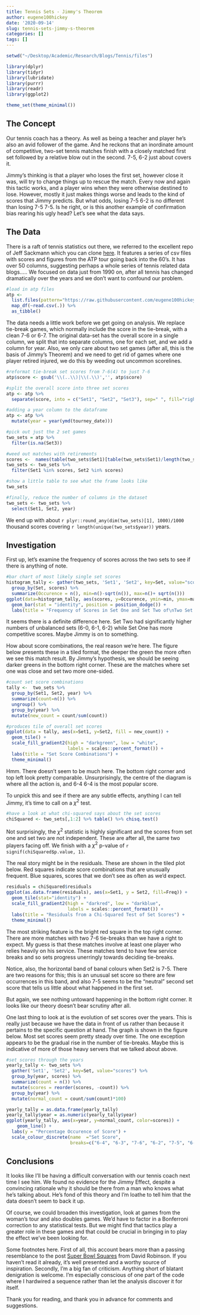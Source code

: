 ```yaml
---
title: Tennis Sets - Jimmy's Theorem
author: eugene100hickey
date: '2020-09-14'
slug: tennis-sets-jimmy-s-theorem
categories: []
tags: []
---
```



```r
setwd("~/Desktop/Academic/Research/Blogs/Tennis/files")

library(dplyr)
library(tidyr)
library(lubridate)
library(purrr)
library(readr)
library(ggplot2)

theme_set(theme_minimal())
```

## The Concept

Our tennis coach has a theory. As well as being a teacher and player he's also an avid follower of the game. And he reckons that an inordinate amount of competitive, two-set tennis matches finish with a closely matched first set followed by a relative blow out in the second. 7-5, 6-2 just about covers it.

Jimmy's thinking is that a player who loses the first set, however close it was, will try to change things up to rescue the match. Every now and again this tactic works, and a player wins when they were otherwise destined to lose. However, mostly it just makes things worse and leads to the kind of scores that Jimmy predicts. But what odds, losing 7-5 6-2 is no different than losing 7-5 7-5. 
Is he right, or is this another example of confirmation bias rearing his ugly head? Let's see what the data says.

## The Data
There is a raft of tennis statistics out there, we referred to the excellent repo of Jeff Sackmann which you can clone [here](https://github.com/JeffSackmann/tennis_atp). It features a series of csv files with scores and figures from the ATP tour going back into the 60's. It has over 50 columns, suggesting perhaps a whole series of tennis related data blogs.....
We focused on data just from 1990 on, after all tennis has changed dramatically over the years and we don't want to confound our problem.

```r
#load in atp files
atp <-
  list.files(pattern="https://raw.githubusercontent.com/eugene100hickey/crazy_quasar/master/content/post/data/*.csv") %>% 
  map_df(~read.csv(.)) %>% 
  as_tibble()
```

The data needs a little work before we get going on analysis. We replace tie-break games, which normally include the score in the tie-break, with a clean 7-6 or 6-7. The original data-set has the overall score in a single column, we split that into separate columns, one for each set, and we add a column for year. Also, we only care about two set games (after all, this is the basis of Jimmy's Theorem) and we need to get rid of games where one player retired injured, we do this by weeding out uncommon scorelines.

```r
#reformat tie-break set scores from 7-6(4) to just 7-6
atp$score <- gsub('\\(..\\)|\\(.\\)','', atp$score)

#split the overall score into three set scores
atp <- atp %>% 
  separate(score, into = c("Set1", "Set2", "Set3"), sep=" ", fill="right")

#adding a year column to the dataframe
atp <- atp %>%
  mutate(year = year(ymd(tourney_date)))

#pick out just the 2 set games
two_sets = atp %>% 
  filter(is.na(Set3)) 

#weed out matches with retirements
scores <-  names(table(two_sets$Set1)[table(two_sets$Set1)/length(two_sets$Set1)>0.005])
two_sets <- two_sets %>% 
  filter(Set1 %in% scores, Set2 %in% scores)

#show a little table to see what the frame looks like
two_sets

#finally, reduce the number of columns in the dataset
two_sets <- two_sets %>% 
  select(Set1, Set2, year)
```


We end up with about `r plyr::round_any(dim(two_sets)[1], 1000)/1000` thousand scores covering `r length(unique(two_sets$year))` years.


## Investigation

First up, let's examine the frequency of scores across the two sets to see if there is anything of note. 

```r
#bar chart of most likely single set scores
histogram_tally <- gather(two_sets, 'Set1', 'Set2', key=Set, value="scores") %>%
  group_by(Set, scores) %>%
  summarize(Occurence = n(), min=n()-sqrt(n()), max=n()+ sqrt(n()))
ggplot(data=histogram_tally, aes(scores, y=Occurence, ymin=min, ymax=max, fill = Set)) +
  geom_bar(stat = "identity", position = position_dodge()) +
  labs(title = "Frequency of Scores in Set One and Set Two of\nTwo Set Tennis Matches on the ATP Tour since 1990")
```

It seems there is a definite difference here. Set Two had significantly higher numbers of unbalanced sets (6-0, 6-1, 6-2) while Set One has more competitive scores. Maybe Jimmy is on to something.

How about score combinations, the real reason we're here. The figure below presents these in a tiled format, the deeper the green the more often we see this match result. By Jimmy's hypothesis, we should be seeing darker greens in the bottom right corner. These are the matches where set one was close and set two more one-sided.


```r
#count set score combinations
tally <-  two_sets %>% 
  group_by(Set1, Set2, year) %>% 
  summarize(count=n()) %>% 
  ungroup() %>% 
  group_by(year) %>% 
  mutate(new_count = count/sum(count))

#produces tile of overall set scores
ggplot(data = tally, aes(x=Set1, y=Set2, fill = new_count)) +
  geom_tile() +
  scale_fill_gradient2(high = "darkgreen", low = "white",
                       labels = scales::percent_format()) +
  labs(title = "Set Score Combinations") +
  theme_minimal()

```

Hmm. There doesn't seem to be much here. The bottom right corner and top left look pretty comparable. Unsurprisingly, the centre of the diagram is where all the action is, and 6-4 6-4 is the most popular score.

To unpick this and see if there are any subtle effects, anything I can tell Jimmy, it's time to call on a $\chi^2$ test. 

```r

#have a look at what chi-squared says about the set scores
chiSquared <- two_sets[,1:2] %>% table() %>% chisq.test()
```

Not surprisingly, the $\chi^2$ statistic is highly significant and the scores from set one and set two are not independent. These are after all, the same two players facing off. We finish with a $\chi^2$ p-value of `r signif(chiSquared$p.value, 1)`. 

The real story might be in the residuals. These are shown in the tiled plot below. Red squares indicate score combinations that are unusually frequent. Blue squares, scores that we don't see as often as we'd expect.

```r
residuals = chiSquared$residuals
ggplot(as.data.frame(residuals), aes(x=Set1, y = Set2, fill=Freq)) + 
  geom_tile(stat="identity") +
  scale_fill_gradient2(high = "darkred", low = "darkblue", 
                       labels = scales::percent_format()) +
  labs(title = "Residuals from a Chi-Squared Test of Set Scores") + 
  theme_minimal()
```

The most striking feature is the bright red square in the top right corner. There are more matches with two 7-6 tie-breaks than we have a right to expect. My guess is that these matches involve at least one player who relies heavily on his service. These matches tend to have few service breaks and so sets progress unerringly towards deciding tie-breaks. 

Notice, also, the horizontal band of banal colours when Set2 is 7-5. There are two reasons for this; this is an unusual set score so there are few occurrences in this band, and also 7-5 seems to be the "neutral" second set score that tells us little about what happened in the first set.

But again, we see nothing untoward happening in the bottom right corner. It looks like our theory doesn't bear scrutiny after all.

One last thing to look at is the evolution of set scores over the years. This is really just because we have the data in front of us rather than because it pertains to the specific question at hand. The graph is shown in the figure below. Most set scores seem pretty steady over time. The one exception appears to be the gradual rise in the number of tie-breaks. Maybe this is indicative of more of those heavy servers that we talked about above.


```r
#set scores through the years
yearly_tally <- two_sets %>% 
  gather('Set1', 'Set2', key=Set, value="scores") %>% 
  group_by(year, scores) %>% 
  summarize(count = n()) %>% 
  mutate(scores = reorder(scores, -count)) %>% 
  group_by(year) %>% 
  mutate(normal_count = count/sum(count)*100)

yearly_tally = as.data.frame(yearly_tally)
yearly_tally$year = as.numeric(yearly_tally$year)
ggplot(yearly_tally, aes(x=year, y=normal_count, color=scores)) +
    geom_line() + 
  labs(y = "Percentage Occurence of Score") + 
  scale_colour_discrete(name  ="Set Score", 
                        breaks=c("6-4", "6-3", "7-6", "6-2", "7-5", "6-1", "6-0")) + theme_minimal()
```


## Conclusions
It looks like I'll be having a difficult conversation with our tennis coach next time I see him. We found no evidence for the Jimmy Effect, despite a convincing rationale why it should be there from a man who knows what he's talking about. He's fond of this theory and I'm loathe to tell him that the data doesn't seem to back it up.

Of course, we could broaden this investigation, look at games from the woman's tour and also doubles games. We'd have to factor in a Bonferroni correction to any statistical tests. But we might find that tactics play a greater role in these games and that could be crucial in bringing in to play the effect we've been looking for. 

Some footnotes here. First of all, this account bears more than a passing resemblance to the post [Super Bowl Squares](http://varianceexplained.org/r/super-bowl-squares/) from David Robinson. If you haven't read it already, it's well presented and a worthy source of inspiration. Secondly, I'm a big fan of criticism. Anything short of blatant denigration is welcome. I'm especially conscious of one part of the code where I hardwired a sequence rather than let the analysis discover it for itself.

Thank you for reading, and thank you in advance for comments and suggestions.